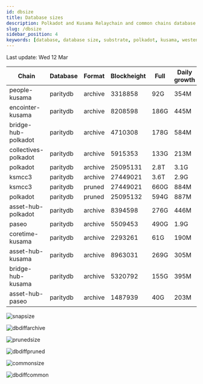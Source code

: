 ```yaml
---
id: dbsize
title: Database sizes
description: Polkadot and Kusama Relaychain and common chains database sizes
slug: /dbsize
sidebar_position: 4
keywords: [database, database size, substrate, polkadot, kusama, westend]
---
```



Last update: Wed 12 Mar

| Chain    | Database   | Format | Blockheight | Full         | Daily growth |
| ------------------------| ----------- | -------- | ------- | ---------- | ----- | 
| people-kusama | paritydb | archive | 3318858 | 92G | 354M |
| encointer-kusama | paritydb | archive | 8208598 | 186G | 445M |
| bridge-hub-polkadot | paritydb | archive | 4710308 | 178G | 584M |
| collectives-polkadot | paritydb | archive | 5915353 | 133G | 213M |
| polkadot | paritydb | archive | 25095131 | 2.8T | 3.1G |
| ksmcc3 | paritydb | archive | 27449021 | 3.6T | 2.9G |
| ksmcc3 | paritydb | pruned | 27449021 | 660G | 884M |
| polkadot | paritydb | pruned | 25095132 | 594G | 887M |
| asset-hub-polkadot | paritydb | archive | 8394598 | 276G | 446M |
| paseo | paritydb | archive | 5509453 | 490G | 1.9G |
| coretime-kusama | paritydb | archive | 2293261 | 61G | 190M |
| asset-hub-kusama | paritydb | archive | 8963031 | 269G | 305M |
| bridge-hub-kusama | paritydb | archive | 5320792 | 155G | 395M |
| asset-hub-paseo | paritydb | archive | 1487939 | 40G | 203M |

![snapsize](/img/archivesize.png)

![dbdiffarchive](/img/dbdiffrelay.png)

![prunedsize](/img/prunedsize.png)

![dbdiffpruned](/img/dbdiffpruned.png)

![commonsize](/img/commonsize.png)

![dbdiffcommon](/img/dbdiffcommon.png)
